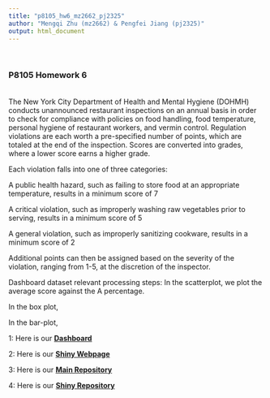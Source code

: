 ```yaml
---
title: "p8105_hw6_mz2662_pj2325" 
author: "Mengqi Zhu (mz2662) & Pengfei Jiang (pj2325)"
output: html_document
---
```


<br>

### **P8105 Homework 6**

<br>
The New York City Department of Health and Mental Hygiene (DOHMH) conducts unannounced restaurant inspections on an annual basis in order to check for compliance with policies on food handling, food temperature, personal hygiene of restaurant workers, and vermin control. Regulation violations are each worth a pre-specified number of points, which are totaled at the end of the inspection. Scores are converted into grades, where a lower score earns a higher grade.

Each violation falls into one of three categories:

A public health hazard, such as failing to store food at an appropriate temperature, results in a minimum score of 7

A critical violation, such as improperly washing raw vegetables prior to serving, results in a minimum score of 5

A general violation, such as improperly sanitizing cookware, results in a minimum score of 2

Additional points can then be assigned based on the severity of the violation, ranging from 1-5, at the discretion of the inspector.

Dashboard dataset relevant processing steps:
In the scatterplot, we plot the average score against the A percentage.

In the box plot, 

In the bar-plot, 



1: Here is our [**Dashboard**](nyc_restaurant_flexboard.html)

2: Here is our [**Shiny Webpage**](https://pengfeijiang.shinyapps.io/nyc_restaurant_shiny/)

3: Here is our [**Main Repository**](https://github.com/WendyThe13th/p8105_hw6)

4: Here is our [**Shiny Repository**](https://github.com/pengfeijiang/p8105_hw6_mz2662_pj2325_shiny)
 

